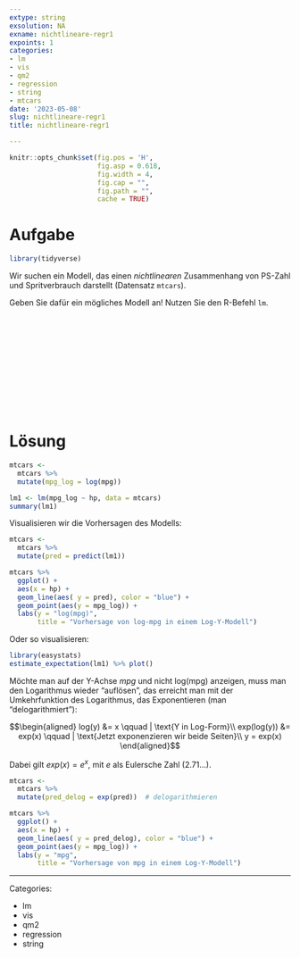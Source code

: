 ```yaml
---
extype: string
exsolution: NA
exname: nichtlineare-regr1
expoints: 1
categories:
- lm
- vis
- qm2
- regression
- string
- mtcars
date: '2023-05-08'
slug: nichtlineare-regr1
title: nichtlineare-regr1

---
```





```r
knitr::opts_chunk$set(fig.pos = 'H',
                      fig.asp = 0.618,
                      fig.width = 4,
                      fig.cap = "", 
                      fig.path = "",
                      cache = TRUE)
```





# Aufgabe

```r
library(tidyverse)
```


Wir suchen ein Modell, das einen *nichtlinearen* Zusammenhang von PS-Zahl und Spritverbrauch darstellt (Datensatz `mtcars`).


Geben Sie dafür ein mögliches Modell an! Nutzen Sie den R-Befehl `lm`. 



</br>
</br>
</br>
</br>
</br>
</br>
</br>
</br>
</br>
</br>

# Lösung


```r
mtcars <-
  mtcars %>% 
  mutate(mpg_log = log(mpg)) 

lm1 <- lm(mpg_log ~ hp, data = mtcars)
summary(lm1)
```


Visualisieren wir die Vorhersagen des Modells:


```r
mtcars <-
  mtcars %>% 
  mutate(pred = predict(lm1))
```


```r
mtcars %>% 
  ggplot() +
  aes(x = hp) +
  geom_line(aes( y = pred), color = "blue") +
  geom_point(aes(y = mpg_log)) +
  labs(y = "log(mpg)",
       title = "Vorhersage von log-mpg in einem Log-Y-Modell")
```

Oder so visualisieren:

```r
library(easystats)
estimate_expectation(lm1) %>% plot()
```


Möchte man auf der Y-Achse *mpg* und nicht log(mpg) anzeigen, muss man den Logarithmus wieder "auflösen", das erreicht man mit der Umkehrfunktion des Logarithmus, das Exponentieren (man "delogarithmiert"):

$$\begin{aligned}
log(y) &= x \qquad | \text{Y in Log-Form}\\
    exp(log(y)) &= exp(x)  \qquad | \text{Jetzt exponenzieren wir beide Seiten}\\
    y = exp(x)
\end{aligned}$$


Dabei gilt $exp(x) = e^x$, mit $e$ als Eulersche Zahl (2.71...).



```r
mtcars <-
  mtcars %>% 
  mutate(pred_delog = exp(pred))  # delogarithmieren
```


```r
mtcars %>% 
  ggplot() +
  aes(x = hp) +
  geom_line(aes( y = pred_delog), color = "blue") +
  geom_point(aes(y = mpg_log)) +
  labs(y = "mpg",
       title = "Vorhersage von mpg in einem Log-Y-Modell")
```




---

Categories: 

- lm
- vis
- qm2
- regression
- string

